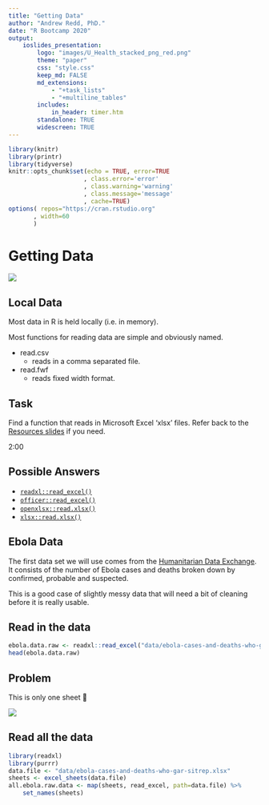 ```yaml
---
title: "Getting Data"
author: "Andrew Redd, PhD."
date: "R Bootcamp 2020"
output: 
    ioslides_presentation:
        logo: "images/U_Health_stacked_png_red.png"
        theme: "paper"
        css: "style.css"
        keep_md: FALSE
        md_extensions: 
            - "+task_lists"
            - "+multiline_tables"
        includes:
            in_header: timer.htm
        standalone: TRUE
        widescreen: TRUE
---
```


```r
library(knitr)
library(printr)
library(tidyverse)
knitr::opts_chunk$set(echo = TRUE, error=TRUE
                     , class.error='error'
                     , class.warning='warning'
                     , class.message='message'
                     , cache=TRUE)
options( repos="https://cran.rstudio.org"
       , width=60
       )
```
# Getting Data

![](images/datatable.png)


## Local Data {.build}

Most data in R is held locally (i.e. in memory).

Most functions for reading data are simple and obviously named.

* read.csv
    - reads in a comma separated file. 
* read.fwf
    - reads fixed width format.

## Task {.flexbox .vcenter}

Find a function that reads in Microsoft Excel 'xlsx' files.  Refer back to the 
[Resources slides](Resources.html) if you need.

:::{#timer1 .timer onclick="startTimer()"}
2:00
:::


## Possible Answers

* [`readxl::read_excel()`](https://www.rdocumentation.org/packages/readxl/versions/1.3.1/topics/read_excel)
* [`officer::read_excel()`](https://www.rdocumentation.org/packages/officer/versions/0.3.5/topics/read_xlsx)
* [`openxlsx::read.xlsx()`](https://www.rdocumentation.org/packages/openxlsx/versions/4.1.0.1/topics/read.xlsx)
* [`xlsx::read.xlsx()`](https://www.rdocumentation.org/packages/xlsx/versions/0.6.1/topics/read.xlsx)


## Ebola Data

The first data set we will use comes from the [Humanitarian Data Exchange](https://data.humdata.org/dataset/ebola-cases-2014).  
It consists of the number of Ebola cases and deaths broken down by 
confirmed, probable and suspected.

::: notes
This is a good case of slightly messy data that will need a bit of 
cleaning before it is really usable.
:::


## Read in the data

```r
ebola.data.raw <- readxl::read_excel("data/ebola-cases-and-deaths-who-gar-sitrep.xlsx")
head(ebola.data.raw)
```

## Problem {.flexbox .vcenter .build}

This is only one sheet 🙁

![](images/get_all_the_data.jpg)

## Read all the data {.build}

```r
library(readxl)
library(purrr)
data.file <- "data/ebola-cases-and-deaths-who-gar-sitrep.xlsx"
sheets <- excel_sheets(data.file)
all.ebola.raw.data <- map(sheets, read_excel, path=data.file) %>% 
    set_names(sheets)
```
